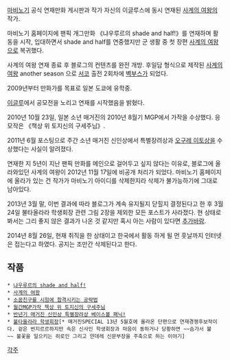 [[마비노기]] 공식 연재만화 게시판과 작가 자신의 이글루스에 동시 연재된 [[사계의 여왕]]의 작가.

마비노기 홈페이지에 팬픽 개그만화 《냐우루르의 shade and half!》를 연재하며 활동을 시작, 입대하면서 shade and half를 연중했지만 군 생활 중 첫 장편 [[사계의 여왕]]으로 복귀했다.

사계의 여왕 연재 종료 후 블로그의 컨텐츠를 완전 개방. 후일담 형식으로 제작된 [[사계의 여왕]] another season 으로 [[서코]] 출전 2회차에 [[벽부스]]가 되었다.

2009년부터 만화가를 목표로 일본 도쿄에 유학중.

[http://half.egloos.com/ 이글루]에서 공모전을 노리고 연재를 시작했음을 밝혔다.

2010년 10월 23일, 일본 소년 매거진의 2010년 8월기 MGP에서 가작을 수상했다. 응모작은 《책상 위 토지신의 구세주님》.

2011년 6월 포스팅으로 주간 소년 매거진 신인상에서 특별장려상과 [[오구레 이토]]상을 수상했다는 사실이 알려졌다.

연재한 지 5년이 지난 팬픽 만화를 메인으로 걸어두고 싶지 않다는 이유로, 블로그에 올라와있던 사계의 여왕이 2012년 11월 17일에 비공개 처리가 되었다. 마비노기 홈페이지에 올라가 있는 건 작가가 마비노기 아이디를 삭제한지라 삭제가 불가능하기에 그대로 남아있다.

2013년 3월 말, 이번 결과에 따라 블로그가 계속 유지될지 닫힐지 결정된다고 한 후 3월 24일 불타올라라 학생회장 관련 그림 2장을 제외한 모든 포스트가 사라졌다. 현 상태로 봐서는 그리 좋지 않은 결과가 나온 것 같지만 혹시 아는 사람이 있다면 [[추가바람]].

2014년 8월 26일, 현재 취직을 한 상태이고 한국에서 활동 하게 될 먼 훗날까지 인터넷은 접는다고 하였다. 공지는 조만간 삭제된다고 한다.
== 작품 ==
 * [[냐우루르의 shade and half!]]
 * [[사계의 여왕]]
 * [[소꿉친구를 시험에 합격시키는 공략법]]
 * [http://kc.kodansha.co.jp/SEP/02065/01/nf/mgp/mgp10_08/index.html 월간MGP가작 책상 위 토지신의 구세주님]
 * [http://kc.kodansha.co.jp/SEP/02065/01/nf/newface/8608/index.html 반년기 매거진 신인상 특별장려상 베이스볼 패닉!]
 * [[불타올라라 학생회장]][* 매거진SPECIAL 13년 5월호에 올라온 단편으로 연재경쟁후보작이다. 겉은 번지르르하지만 속은 신사인 학생회장과 마음이 동하거나 당황하면 ~~슴가서 불~~ 불꽃을 일으키는 히로인 그리고 얀데레 신문부장을 주축으로 하는 이야기]

[[각주]]
